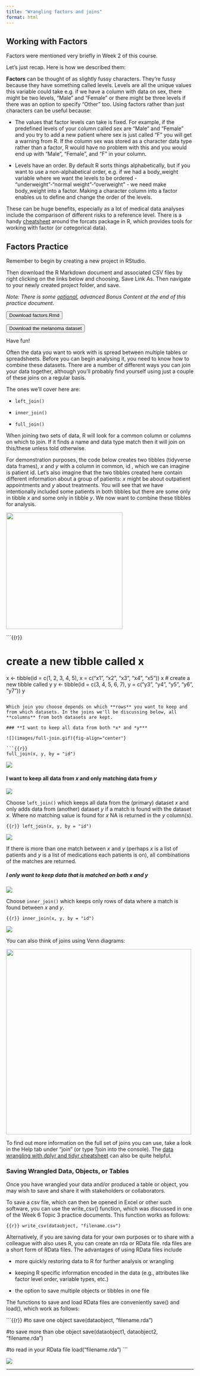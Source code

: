 ```yaml
---
title: "Wrangling factors and joins"
format: html
---
```


## **Working with Factors**

Factors were mentioned very briefly in Week 2 of this course.

Let's just recap. Here is how we described them:

**Factors** can be thought of as slightly fussy characters. They're fussy because they have something called levels. Levels are all the unique values this variable could take e.g. if we have a column with data on sex, there might be two levels, "Male" and "Female" or there might be three levels if there was an option to specify "Other" too. Using factors rather than just characters can be useful because:

-   The values that factor levels can take is fixed. For example, if the predefined levels of your column called sex are "Male" and "Female" and you try to add a new patient where sex is just called "F" you will get a warning from R. If the column sex was stored as a character data type rather than a factor, R would have no problem with this and you would end up with "Male", "Female", and "F" in your column.

-   Levels have an order. By default R sorts things alphabetically, but if you want to use a non-alphabetical order, e.g. if we had a body_weight variable where we want the levels to be ordered - "underweight"-"normal weight"-"overweight" - we need make body_weight into a factor. Making a character column into a factor enables us to define and change the order of the levels.

These can be huge benefits, especially as a lot of medical data analyses include the comparison of different risks to a reference level. There is a handy [cheatsheet](https://raw.githubusercontent.com/rstudio/cheatsheets/master/factors.pdf) around the forcats package in R, which provides tools for working with factor (or *cat*egorical data).

## **Factors Practice**

Remember to begin by creating a new project in RStudio.

Then download the R Markdown document and associated CSV files by right clicking on the links below and choosing, Save Link As. Then navigate to your newly created project folder, and save.

*Note: There is some [optional]{.underline}, advanced Bonus Content at the end of this practice document.*

<a href="files/factors.Rmd" download> <button class="btn btn-danger"> <i class="fa fa-save"></i> Download factors.Rmd </button> </a>

<a href="files/melanoma_data.csv" download> <button class="btn btn-danger"> <i class="fa fa-save"></i> Download the melanoma dataset </button> </a>

Have fun!

Often the data you want to work with is spread between multiple tables or spreadsheets. Before you can begin analysing it, you need to know how to combine these datasets. There are a number of different ways you can join your data together, although you'll probably find yourself using just a couple of these joins on a regular basis.

The ones we'll cover here are:

-   `left_join()`

-   `inner_join()`

-   `full_join()`

When joining two sets of data, R will look for a common column or columns on which to join. If it finds a name and data type match then it will join on this/these unless told otherwise.

For demonstration purposes, the code below creates two tibbles (tidyverse data frames), *x* and *y* with a column in common, id , which we can imagine is patient id. Let's also imagine that the two tibbles created here contain different information about a group of patients: *x* might be about outpatient appointments and *y* about treatments. You will see that we have intentionally included some patients in both tibbles but there are some only in tibble *x* and some only in tibble *y*. We now want to combine these tibbles for analysis.

![](images/week4.1.xy.png){fig-align="center" width="312"}

```{{r}}

# create a new tibble called x
x <- tibble(id = c(1, 2, 3, 4, 5),
            x = c("x1", "x2", "x3", "x4", "x5"))
x
# create a new tibble called y
y <- tibble(id = c(3, 4, 5, 6, 7),
            y = c("y3", "y4", "y5", "y6", "y7"))
y
```

Which join you choose depends on which **rows** you want to keep and from which datasets. In the joins we'll be discussing below, all **columns** from both datasets are kept.

### **I want to keep all data from both *x* and *y***

![](images/full-join.gif){fig-align="center"}

```{{r}}
full_join(x, y, by = "id")
```

![](images/week4.1.fulljoin.PNG.png){fig-align="center"}

#### **I want to keep all data from *x* and only matching data from *y***

![](images/left-join.gif){fig-align="center"}

Choose `left_join()` which keeps all data from the (primary) dataset *x* and only adds data from (another) dataset *y* if a match is found with the dataset *x*. Where no matching value is found for *x* NA is returned in the *y* column(s).

```{{r}}
left_join(x, y, by = "id")
```

![](images/week4.1.left_join.PNG.png){fig-align="center"}

If there is more than one match between *x* and *y* (perhaps *x* is a list of patients and *y* is a list of medications each patients is on), all combinations of the matches are returned.

##### **I only want to keep data that is matched on both *x* and *y***

![](images/inner-join.gif){fig-align="center"}

Choose `inner_join()` which keeps only rows of data where a match is found between *x* and *y*.

```{{r}}
inner_join(x, y, by = "id")
```

![](images/week4.1.innerjoin.PNG.png){fig-align="center"}

You can also think of joins using Venn diagrams:

![](images/week4.1.Venn_diagrams.png){fig-align="center" width="497"}

To find out more information on the full set of joins you can use, take a look in the Help tab under "join" (or type ?join into the console). The [data wrangling with dplyr and tidyr cheatsheet](https://www.rstudio.com/wp-content/uploads/2015/02/data-wrangling-cheatsheet.pdf) can also be quite helpful.

### **Saving Wrangled Data, Objects, or Tables**

Once you have wrangled your data and/or produced a table or object, you may wish to save and share it with stakeholders or collaborators.

To save a csv file, which can then be opened in Excel or other such software, you can use the write_csv() function, which was discussed in one of the Week 6 Topic 3 practice documents. This function works as follows:

```{{r}}
write_csv(dataobject, "filename.csv")
```

Alternatively, if you are saving data for your own purposes or to share with a colleague with also uses R, you can create an rda or RData file. rda files are a short form of RData files. The advantages of using RData files include

-   more quickly restoring data to R for further analysis or wrangling

-   keeping R specific information encoded in the data (e.g., attributes like factor level order, variable types, etc.)

-   the option to save multiple objects or tibbles in one file

The functions to save and load RData files are conveniently save() and load(), which work as follows:

```{{r}}
#to save one object
save(dataobject, "filename.rda")
 
#to save more than obe object
save(dataobject1, dataobject2, "filename.rda")
 
#to read in your RData file
load("filename.rda")
```

![](images/week4.1.rdata_example.png){fig-align="center"}

------------------------------------------------------------------------
